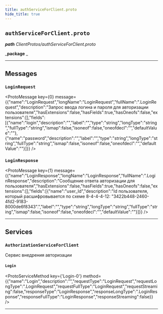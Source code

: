 ```yaml
---
title: authServiceForClient.proto
hide_title: true
---
```



## `authServiceForClient.proto`
_**path** ClientProtos/authServiceForClient.proto_

_**package** _



---

## Messages


### `LoginRequest`
<ProtoMessage key={0} message={{"name":"LoginRequest","longName":"LoginRequest","fullName":".LoginRequest","description":"Запрос ввода логина и пароля для авторизации пользователя","hasExtensions":false,"hasFields":true,"hasOneofs":false,"extensions":[],"fields":[{"name":"login","description":"","label":"","type":"string","longType":"string","fullType":"string","ismap":false,"isoneof":false,"oneofdecl":"","defaultValue":""},{"name":"password","description":"","label":"","type":"string","longType":"string","fullType":"string","ismap":false,"isoneof":false,"oneofdecl":"","defaultValue":""}]}} />


### `LoginResponse`
<ProtoMessage key={1} message={{"name":"LoginResponse","longName":"LoginResponse","fullName":".LoginResponse","description":"Сообщение ответа авторизации для пользователя","hasExtensions":false,"hasFields":true,"hasOneofs":false,"extensions":[],"fields":[{"name":"user_Id","description":"Id пользователя, который расшифровывается по схеме 8-4-4-4-12: \"3422b448-2460-4fd2-9183-8000de6f8343\".","label":"","type":"string","longType":"string","fullType":"string","ismap":false,"isoneof":false,"oneofdecl":"","defaultValue":""}]}} />

---
## Services


### `AuthorizationServiceForClient`

Сервис внедрения авторизации


#### `Login`
<ProtoServiceMethod key={'Login-0'} method={{"name":"Login","description":"","requestType":"LoginRequest","requestLongType":".LoginRequest","requestFullType":"LoginRequest","requestStreaming":false,"responseType":"LoginResponse","responseLongType":".LoginResponse","responseFullType":"LoginResponse","responseStreaming":false}} />


---


  